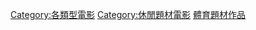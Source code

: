 {{Catnav|頁面分類|各種主題的頁面分類|類型|电影类型}}
{{Catnav|頁面分類|人文學科|艺术|电影|电影类型}}
{{catmore}}
{{Commonscat|Sports films}}

[[Category:各類型電影|Category:各類型電影]]
[[Category:休閒題材電影|Category:休閒題材電影]]
[[Category:體育題材作品|]]